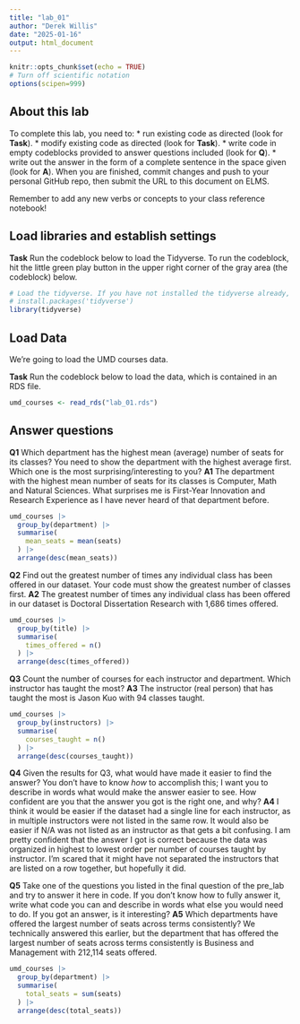 ```yaml
---
title: "lab_01"
author: "Derek Willis"
date: "2025-01-16"
output: html_document
---
```


```r
knitr::opts_chunk$set(echo = TRUE)
# Turn off scientific notation
options(scipen=999)
```

## About this lab

To complete this lab, you need to: \* run existing code as directed (look for **Task**). \* modify existing code as directed (look for **Task**). \* write code in empty codeblocks provided to answer questions included (look for **Q**). \* write out the answer in the form of a complete sentence in the space given (look for **A**). When you are finished, commit changes and push to your personal GitHub repo, then submit the URL to this document on ELMS.

Remember to add any new verbs or concepts to your class reference notebook!

## Load libraries and establish settings

**Task** Run the codeblock below to load the Tidyverse. To run the codeblock, hit the little green play button in the upper right corner of the gray area (the codeblock) below.

```r
# Load the tidyverse. If you have not installed the tidyverse already, remove the # from the next line and run it first.  
# install.packages('tidyverse')
library(tidyverse)
```

## Load Data

We're going to load the UMD courses data.

**Task** Run the codeblock below to load the data, which is contained in an RDS file.

```r
umd_courses <- read_rds("lab_01.rds")
```

## Answer questions

**Q1** Which department has the highest mean (average) number of seats for its classes? You need to show the department with the highest average first. Which one is the most surprising/interesting to you? **A1** The department with the highest mean number of seats for its classes is Computer, Math and Natural Sciences. What surprises me is First-Year Innovation and Research Experience as I have never heard of that department before. 

```r
umd_courses |>
  group_by(department) |>
  summarise(
    mean_seats = mean(seats)
  ) |>
  arrange(desc(mean_seats))
```

**Q2** Find out the greatest number of times any individual class has been offered in our dataset. Your code must show the greatest number of classes first.
**A2**
The greatest number of times any individual class has been offered in our dataset is Doctoral Dissertation Research with 1,686 times offered. 

```r
umd_courses |>
  group_by(title) |>
  summarise(
    times_offered = n()
  ) |>
  arrange(desc(times_offered))
```

**Q3** Count the number of courses for each instructor and department. Which instructor has taught the most?
**A3**
The instructor (real person) that has taught the most is Jason Kuo with 94 classes taught. 

```r
umd_courses |>
  group_by(instructors) |>
  summarise(
    courses_taught = n()
  ) |>
  arrange(desc(courses_taught))
```

**Q4** Given the results for Q3, what would have made it easier to find the answer? You don't have to know *how* to accomplish this; I want you to describe in words what would make the answer easier to see. How confident are you that the answer you got is the right one, and why? **A4**
I think it would be easier if the dataset had a single line for each instructor, as in multiple instructors were not listed in the same row. It would also be easier if N/A was not listed as an instructor as that gets a bit confusing. I am pretty confident that the answer I got is correct because the data was organized in highest to lowest order per number of courses taught by instructor. I'm scared that it might have not separated the instructors that are listed on a row together, but hopefully it did.

**Q5** Take one of the questions you listed in the final question of the pre_lab and try to answer it here in code. If you don't know how to fully answer it, write what code you can and describe in words what else you would need to do. If you got an answer, is it interesting? **A5**
Which departments have offered the largest number of seats across terms consistently?
We technically answered this earlier, but the department that has offered the largest number of seats across terms consistently is Business and Management with 212,114 seats offered. 

```r
umd_courses |>
  group_by(department) |>
  summarise(
    total_seats = sum(seats)
  ) |>
  arrange(desc(total_seats))
```
